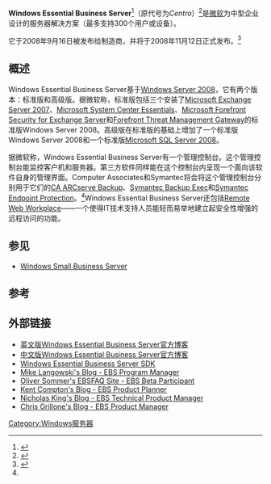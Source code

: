 {{开发中的软件}}
{{Infobox OS version
| name               = Windows Essential Business Server
| family             = Microsoft Windows
| logo               =
| screenshot         =
| caption            = Windows Essential Business Server (Centro)用户界面
| developer          = [[微软|微软]]
| website            = [http://www.microsoft.com/ebs/en/us/default.aspx 英文版Windows Essential Business Server官方网站]
| source_model       = [[封閉原始碼|封閉]] / [[開放原始碼|開放]]
| license            = [[微软|微软]][[最终用户许可协议|最终用户许可协议]]
| kernel_type        = [[混合型内核|混合型内核]]
| first_release_date = 2008年9月16日
| first_release_url  = 
| release_version    = 6.0.5700.0
| release_date       = 2008年9月2日
| release_url        = 
| support_status     = 在2010年6月30日停止支援.
}}

'''Windows Essential Business Server'''<ref name="EBSFAQ.com">{{cite web
| url = http://ebsfaq.com
| title = Microsoft Essential Business Server Community Site
| access-date = 2008-10-11
| archive-url = https://web.archive.org/web/20190801155337/http://ebsfaq.com/
| archive-date = 2019-08-01
| dead-url = yes
}}</ref>（原代号为''Centro''）<ref name="cw">{{cite web
 |url         = http://www.computerworld.com/action/article.do?command=viewArticleBasic&articleId=9045859
 |title       = Microsoft's Centro becomes 'Essential' business server
 |accessdate  = 2007-11-08
 |deadurl     = yes
 |archiveurl  = https://web.archive.org/web/20071111162938/http://www.computerworld.com/action/article.do?command=viewArticleBasic&articleId=9045859
 |archivedate = 2007-11-11
}}</ref>是[[微软|微软]]为中型企业设计的服务器解决方案（最多支持300个用户或设备）。

它于2008年9月16日被发布给制造商，并将于2008年11月12日正式发布。<ref>{{Cite web |url=http://www.geekzone.co.nz/paulspain/5772 |title=Microsoft Essential Business Server 2008 (EBS 2008) finalised - incl Forefront TMG 2008 |access-date=2008-10-11 |archive-date=2011-09-28 |archive-url=https://web.archive.org/web/20110928133709/http://www.geekzone.co.nz/paulspain/5772 }}</ref>

== 概述 ==
Windows Essential Business Server基于[[Windows_Server_2008|Windows Server 2008]]，它有两个版本：标准版和高级版。据微软称，标准版包括三个安装了[[Microsoft_Exchange_Server_2007|Microsoft Exchange Server 2007]]、[[Microsoft_System_Center_Essentials|Microsoft System Center Essentials]]、[[Microsoft_Forefront_Security_for_Exchange_Server|Microsoft Forefront Security for Exchange Server]]和[[Forefront_Threat_Management_Gateway|Forefront Threat Management Gateway]]的标准版Windows Server 2008。高级版在标准版的基础上增加了一个标准版Windows Server 2008和一个标准版[[Microsoft_SQL_Server_2008|Microsoft SQL Server 2008]]。

据微软称，Windows Essential Business Server有一个管理控制台。这个管理控制台能监控客户机和服务器。第三方软件同样能在这个控制台内呈现一个面向该软件自身的管理界面。Computer Associates和Symantec将会将这个管理控制台分别用于它们的[[CA_ARCserve_Backup|CA ARCserve Backup]]、[[Symantec_Backup_Exec|Symantec Backup Exec]]和[[Symantec_Endpoint_Protection|Symantec Endpoint Protection]]。<ref name="cw"/>Windows Essential Business Server还包括[[Remote_Web_Workplace|Remote Web Workplace]]——一个使得IT技术支持人员能轻而易举地建立起安全性增强的远程访问的功能。

== 参见 ==
* [[Windows_Small_Business_Server|Windows Small Business Server]]

== 参考 ==
{{reflist}}

== 外部链接 ==
* [https://web.archive.org/web/20080915053928/http://blogs.technet.com/essentialbusinessserver/  英文版Windows Essential Business Server官方博客]
* [https://web.archive.org/web/20080302015013/http://blogs.technet.com/chinaebs/ 中文版Windows Essential Business Server官方博客]
* [http://msdn.microsoft.com/en-us/library/cc160858.aspx Windows Essential Business Server SDK] {{Wayback|url=http://msdn.microsoft.com/en-us/library/cc160858.aspx |date=20190504134027 }}
* [https://web.archive.org/web/20081006194003/http://mikelangowski.com/ Mike Langowski's Blog - EBS Program Manager]
* [https://web.archive.org/web/20190801155337/http://ebsfaq.com/ Oliver Sommer's EBSFAQ Site - EBS Beta Participant]
* [https://web.archive.org/web/20080517183643/http://blogs.technet.com/kent_compton/ Kent Compton's Blog - EBS Product Planner]
* [https://web.archive.org/web/20080523204012/http://blogs.technet.com/nking/ Nicholas King's Blog - EBS Technical Product Manager]
* [http://windows-essential-business-server.blogspot.com/ Chris Grillone's Blog - EBS Product Manager] {{Wayback|url=http://windows-essential-business-server.blogspot.com/ |date=20190614045531 }}

{{History of Windows}}
{{Microsoft Servers}}

[[Category:Windows服务器|Category:Windows服务器]]